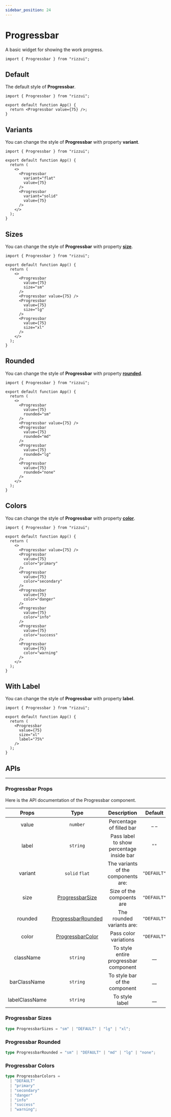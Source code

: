 ```yaml
---
sidebar_position: 24
---
```



# Progressbar

A basic widget for showing the work progress.

```tsx
import { Progressbar } from "rizzui";
```

<div className="mb-28" />

## Default

The default style of **Progressbar**.

<Paper>
  <Progressbar value={75} />
</Paper>

```tsx
import { Progressbar } from "rizzui";

export default function App() {
  return <Progressbar value={75} />;
}
```

<div className="mb-16" />

## Variants

You can change the style of **Progressbar** with property **variant**.

<Paper className="gap-6">
  <Progressbar
    variant="flat"
    value={75}
  />
  <Progressbar
    variant="solid"
    value={75}
  />
</Paper>

```tsx
import { Progressbar } from "rizzui";

export default function App() {
  return (
    <>
      <Progressbar
        variant="flat"
        value={75}
      />
      <Progressbar
        variant="solid"
        value={75}
      />
    </>
  );
}
```

<div className="mb-16" />

## Sizes

You can change the style of **Progressbar** with property [**size**](#progressbar-sizes).

<Paper className="gap-6">
  <Progressbar
    value={75}
    size="sm"
  />
  <Progressbar value={75} />
  <Progressbar
    value={75}
    size="lg"
  />
  <Progressbar
    value={75}
    size="xl"
  />
</Paper>

```tsx
import { Progressbar } from "rizzui";

export default function App() {
  return (
    <>
      <Progressbar
        value={75}
        size="sm"
      />
      <Progressbar value={75} />
      <Progressbar
        value={75}
        size="lg"
      />
      <Progressbar
        value={75}
        size="xl"
      />
    </>
  );
}
```

<div className="mb-16" />

## Rounded

You can change the style of **Progressbar** with property [**rounded**](#progressbar-rounded).

<Paper className="gap-6">
  <Progressbar
    value={75}
    rounded="sm"
  />
  <Progressbar value={75} />
  <Progressbar
    value={75}
    rounded="md"
  />
  <Progressbar
    value={75}
    rounded="lg"
  />
  <Progressbar
    value={75}
    rounded="none"
  />
</Paper>

```tsx
import { Progressbar } from "rizzui";

export default function App() {
  return (
    <>
      <Progressbar
        value={75}
        rounded="sm"
      />
      <Progressbar value={75} />
      <Progressbar
        value={75}
        rounded="md"
      />
      <Progressbar
        value={75}
        rounded="lg"
      />
      <Progressbar
        value={75}
        rounded="none"
      />
    </>
  );
}
```

<div className="mb-16" />

## Colors

You can change the style of **Progressbar** with property [**color**](#progressbar-colors).

<Paper className="gap-6">
  <Progressbar value={75} />
  <Progressbar
    value={75}
    color="primary"
  />
  <Progressbar
    value={75}
    color="secondary"
  />
  <Progressbar
    value={75}
    color="danger"
  />
  <Progressbar
    value={75}
    color="info"
  />
  <Progressbar
    value={75}
    color="success"
  />
  <Progressbar
    value={75}
    color="warning"
  />
</Paper>

```tsx
import { Progressbar } from "rizzui";

export default function App() {
  return (
    <>
      <Progressbar value={75} />
      <Progressbar
        value={75}
        color="primary"
      />
      <Progressbar
        value={75}
        color="secondary"
      />
      <Progressbar
        value={75}
        color="danger"
      />
      <Progressbar
        value={75}
        color="info"
      />
      <Progressbar
        value={75}
        color="success"
      />
      <Progressbar
        value={75}
        color="warning"
      />
    </>
  );
}
```

<div className="mb-16" />

## With Label

You can change the style of **Progressbar** with property **label**.

<Paper>
  <Progressbar
    value={75}
    size="xl"
    label="75%"
  />
</Paper>

```tsx
import { Progressbar } from "rizzui";

export default function App() {
  return (
    <Progressbar
      value={75}
      size="xl"
      label="75%"
    />
  );
}
```

<div className="mb-20" />

## APIs

<hr />

<div className="mb-10" />

### Progressbar Props

Here is the API documentation of the Progressbar component.

|     Props      |                    Type                    |               Description                |   Default   |
| :------------: | :----------------------------------------: | :--------------------------------------: | :---------: |
|     value      |                  `number`                  |         Percentage of filled bar         |    \_ \_    |
|     label      |                  `string`                  | Pass label to show percentage inside bar |    `""`     |
|    variant     |               `solid` `flat`               |   The variants of the components are:    | `"DEFAULT"` |
|      size      |   [ProgressbarSize](#progressbar-sizes)    |        Size of the compoents are         | `"DEFAULT"` |
|    rounded     | [ProgressbarRounded](#progressbar-rounded) |        The rounded variants are:         | `"DEFAULT"` |
|     color      |  [ProgressbarColor](#progressbar-colors)   |          Pass color variations           | `"DEFAULT"` |
|   className    |                  `string`                  |  To style entire progressbar component   |    \_\_     |
|  barClassName  |                  `string`                  |      To style bar of the component       |    \_\_     |
| labelClassName |                  `string`                  |              To style label              |    \_\_     |

<div className="mb-10" />

### Progressbar Sizes

```ts
type ProgressbarSizes = "sm" | "DEFAULT" | "lg" | "xl";
```

<div className="mb-10" />

### Progressbar Rounded

```ts
type ProgressbarRounded = "sm" | "DEFAULT" | "md" | "lg" | "none";
```

<div className="mb-10" />

### Progressbar Colors

```ts
type ProgressbarColors =
  | "DEFAULT"
  | "primary"
  | "secondary"
  | "danger"
  | "info"
  | "success"
  | "warning";
```
